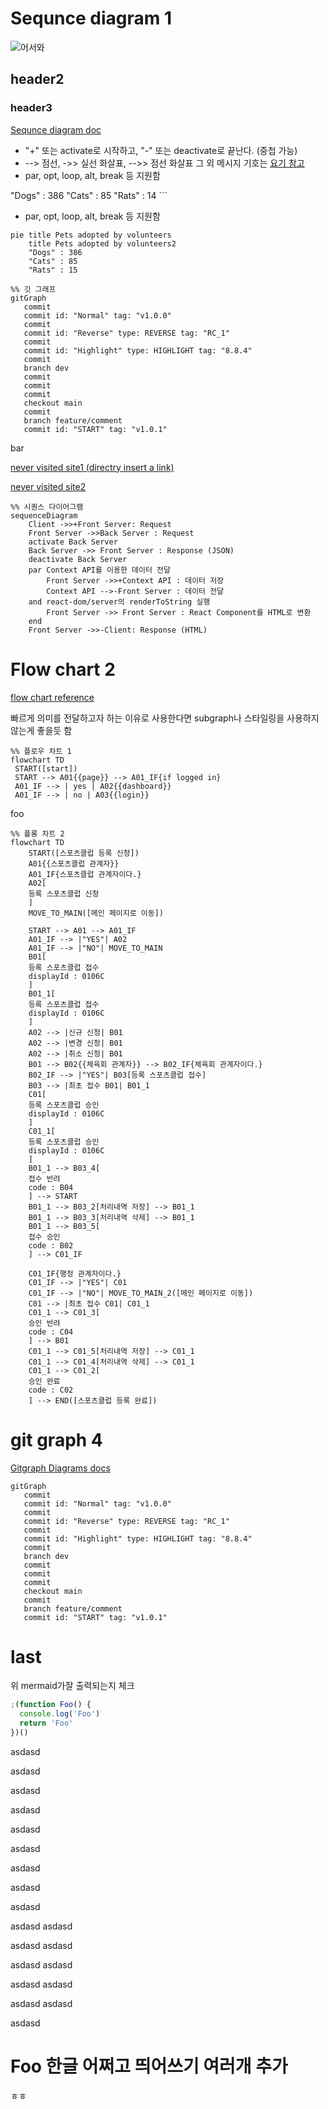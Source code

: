 # Sequnce diagram 1

![어서와](/dtd.jfif)


## header2

### header3

[Sequnce diagram doc](https://mermaid.js.org/syntax/sequenceDiagram.html#sequence-diagrams)

- "+" 또는 activate로 시작하고, "-" 또는 deactivate로 끝난다. (중첩 가능)
- --> 점선, ->> 실선 화살표, -->> 점선 화살표 그 외 메시지 기호는 [요기 참고](https://mermaid.js.org/syntax/sequenceDiagram.html#messages)
- par, opt, loop, alt, break 등 지원함

"Dogs" : 386 "Cats" : 85 "Rats" : 14 ```

- par, opt, loop, alt, break 등 지원함

```mermaid
pie title Pets adopted by volunteers
    title Pets adopted by volunteers2
    "Dogs" : 386
    "Cats" : 85
    "Rats" : 15
```

```mermaid 머메이드 요약 타이틀
%% 깃 그래프
gitGraph
   commit
   commit id: "Normal" tag: "v1.0.0"
   commit
   commit id: "Reverse" type: REVERSE tag: "RC_1"
   commit
   commit id: "Highlight" type: HIGHLIGHT tag: "8.8.4"
   commit
   branch dev
   commit
   commit
   commit
   checkout main
   commit
   branch feature/comment
   commit id: "START" tag: "v1.0.1"
```

bar

<a href='https://never-visited-site.com'>
  never visited site1 (directry insert a link)
</a>

[never visited site2](https://never-visited-site.com)

```mermaid
%% 시퀀스 다이어그램
sequenceDiagram
    Client ->>+Front Server: Request
    Front Server ->>Back Server : Request
    activate Back Server
    Back Server ->> Front Server : Response (JSON)
    deactivate Back Server
    par Context API를 이용한 데이터 전달
        Front Server ->>+Context API : 데이터 저장
        Context API -->-Front Server : 데이터 전달
    and react-dom/server의 renderToString 실행
        Front Server ->> Front Server : React Component를 HTML로 변환
    end
    Front Server ->>-Client: Response (HTML)
```

# Flow chart 2

[flow chart reference](https://mermaid.js.org/syntax/flowchart.html)

빠르게 의미를 전달하고자 하는 이유로 사용한다면 subgraph나 스타일링을 사용하지 않는게 좋을듯 함

```mermaid
%% 플로우 차트 1
flowchart TD
 START([start])
 START --> A01{{page}} --> A01_IF{if logged in}
 A01_IF --> | yes | A02{{dashboard}}
 A01_IF --> | no | A03{{login}}
```

foo

```mermaid
%% 플롱 차트 2
flowchart TD
    START([스포츠클럽 등록 신청])
    A01{{스포츠클럽 관계자}}
    A01_IF{스포츠클럽 관계자이다.}
    A02[
    등록 스포츠클럽 신청
    ]
    MOVE_TO_MAIN([메인 페이지로 이동])

    START --> A01 --> A01_IF
    A01_IF --> |"YES"| A02
    A01_IF --> |"NO"| MOVE_TO_MAIN
    B01[
    등록 스포츠클럽 접수
    displayId : 0106C
    ]
    B01_1[
    등록 스포츠클럽 접수
    displayId : 0106C
    ]
    A02 --> |신규 신청| B01
    A02 --> |변경 신청| B01
    A02 --> |취소 신청| B01
    B01 --> B02{{체육회 관계자}} --> B02_IF{체육회 관계자이다.}
    B02_IF --> |"YES"| B03[등록 스포츠클럽 접수]
    B03 --> |최초 접수 B01| B01_1
    C01[
    등록 스포츠클럽 승인
    displayId : 0106C
    ]
    C01_1[
    등록 스포츠클럽 승인
    displayId : 0106C
    ]
    B01_1 --> B03_4[
    접수 반려
    code : B04
    ] --> START
    B01_1 --> B03_2[처리내역 저장] --> B01_1
    B01_1 --> B03_3[처리내역 삭제] --> B01_1
    B01_1 --> B03_5[
    접수 승인
    code : B02
    ] --> C01_IF

    C01_IF{행정 관계자이다.}
    C01_IF --> |"YES"| C01
    C01_IF --> |"NO"| MOVE_TO_MAIN_2([메인 페이지로 이동])
    C01 --> |최초 접수 C01| C01_1
    C01_1 --> C01_3[
    승인 반려
    code : C04
    ] --> B01
    C01_1 --> C01_5[처리내역 저장] --> C01_1
    C01_1 --> C01_4[처리내역 삭제] --> C01_1
    C01_1 --> C01_2[
    승인 완료
    code : C02
    ] --> END([스포츠클럽 등록 완료])
```

# git graph 4

[Gitgraph Diagrams docs](https://mermaid.js.org/syntax/gitgraph.html)

```mermaid
gitGraph
   commit
   commit id: "Normal" tag: "v1.0.0"
   commit
   commit id: "Reverse" type: REVERSE tag: "RC_1"
   commit
   commit id: "Highlight" type: HIGHLIGHT tag: "8.8.4"
   commit
   branch dev
   commit
   commit
   commit
   checkout main
   commit
   branch feature/comment
   commit id: "START" tag: "v1.0.1"
```

# last

위 mermaid가잘 출력되는지 체크

```js
;(function Foo() {
  console.log('Foo')
  return 'Foo'
})()
```

asdasd

asdasd

asdasd

asdasd

asdasd

asdasd

asdasd

asdasd

asdasd

asdasd
asdasd

asdasd
asdasd

asdasd
asdasd

asdasd
asdasd

asdasd
asdasd

asdasd

# Foo 한글 어쩌고 띄어쓰기 여러개 추가

ㅎㅎ
